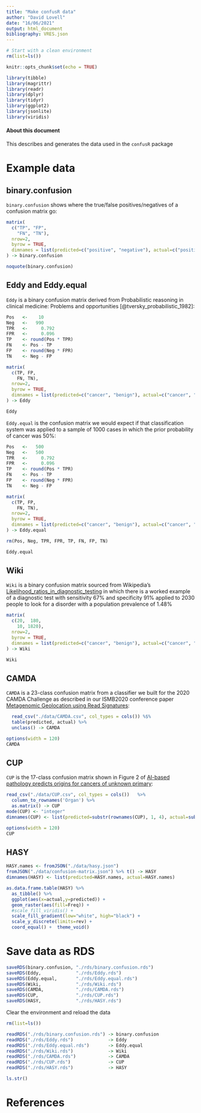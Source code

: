 ```yaml
---
title: "Make confusR data"
author: "David Lovell"
date: "16/06/2021"
output: html_document
bibliography: VRES.json
---
```


```r
# Start with a clean environment
rm(list=ls())

knitr::opts_chunk$set(echo = TRUE)

library(tibble)
library(magrittr)
library(readr)
library(dplyr)
library(tidyr)
library(ggplot2)
library(jsonlite)
library(viridis)
```

#### About this document

This describes and generates the data used in the `confusR` package

# Example data
## binary.confusion
 
`binary.confusion` shows where the true/false positives/negatives of a confusion matrix go:

```r

matrix(
  c("TP", "FP",
    "FN", "TN"),
  nrow=2, 
  byrow = TRUE,
  dimnames = list(predicted=c("positive", "negative"), actual=c("positive", "negative"))
) -> binary.confusion
```

```r
noquote(binary.confusion)
```

## Eddy and Eddy.equal
`Eddy` is a binary confusion matrix derived from Probabilistic reasoning in clinical medicine: Problems and opportunities [@tversky_probabilistic_1982]:

```r
Pos   <-    10     
Neg   <-   990
TPR   <-     0.792
FPR   <-     0.096
TP    <- round(Pos * TPR)
FN    <- Pos - TP
FP    <- round(Neg * FPR)
TN    <- Neg - FP

matrix(
  c(TP, FP,
    FN, TN),
  nrow=2, 
  byrow = TRUE,
  dimnames = list(predicted=c("cancer", "benign"), actual=c("cancer", "benign"))
) -> Eddy
```

```r
Eddy
```

`Eddy.equal` is the confusion matrix we would expect if that classification system was applied to a sample of 1000 cases in which the prior probability of cancer was 50%:

```r
Pos   <-   500     
Neg   <-   500
TPR   <-     0.792
FPR   <-     0.096
TP    <- round(Pos * TPR)
FN    <- Pos - TP
FP    <- round(Neg * FPR)
TN    <- Neg - FP

matrix(
  c(TP, FP,
    FN, TN),
  nrow=2, 
  byrow = TRUE,
  dimnames = list(predicted=c("cancer", "benign"), actual=c("cancer", "benign"))
) -> Eddy.equal

rm(Pos, Neg, TPR, FPR, TP, FN, FP, TN)
```


```r
Eddy.equal
```

## Wiki

`Wiki` is a binary confusion matrix sourced from Wikipedia's [Likelihood_ratios_in_diagnostic_testing]( https://en.wikipedia.org/wiki/Likelihood_ratios_in_diagnostic_testing) in which there is a worked example of a diagnostic test with sensitivity 67% and specificity 91% applied to 2030 people to look for a disorder with a population prevalence of 1.48%

```r
matrix(
  c(20,  180,
    10, 1820),
  nrow=2, 
  byrow = TRUE,
  dimnames = list(predicted=c("cancer", "benign"), actual=c("cancer", "benign"))
) -> Wiki
```

```r
Wiki
```

## CAMDA

`CAMDA` is a 23-class confusion matrix from a classifier we built for the 2020 CAMDA Challenge as described in our ISMB2020 conference paper [Metagenomic Geolocation using Read Signatures](https://www.iscb.org/cms_addon/conferences/ismb2020/tracks/camdacosi):


```r
  read_csv("./data/CAMDA.csv", col_types = cols()) %$% 
  table(predicted, actual) %>%
  unclass() -> CAMDA
```

```r
options(width = 120)
CAMDA
```

## CUP

`CUP` is the 17-class confusion matrix shown in Figure 2 of [AI-based pathology predicts origins for cancers of unknown primary](https://www.nature.com/articles/s41586-021-03512-4):

```r


read_csv("./data/CUP.csv", col_types = cols())   %>%
  column_to_rownames('Organ') %>% 
  as.matrix() -> CUP
mode(CUP) <- "integer"
dimnames(CUP) <- list(predicted=substr(rownames(CUP), 1, 4), actual=substr(colnames(CUP), 1, 4))
```

```r
options(width = 120)
CUP
```

## HASY

```r
HASY.names <- fromJSON("./data/hasy.json")
fromJSON("./data/confusion-matrix.json") %>% t() -> HASY
dimnames(HASY) <- list(predicted=HASY.names, actual=HASY.names)
```

```r
as.data.frame.table(HASY) %>% 
  as_tibble() %>%
  ggplot(aes(x=actual,y=predicted)) +
  geom_raster(aes(fill=Freq)) +
  #scale_fill_viridis() +
  scale_fill_gradient(low="white", high="black") +
  scale_y_discrete(limits=rev) +
  coord_equal() +  theme_void()
```


# Save data as RDS

```r
saveRDS(binary.confusion, "./rds/binary.confusion.rds")
saveRDS(Eddy,             "./rds/Eddy.rds")
saveRDS(Eddy.equal,       "./rds/Eddy.equal.rds")
saveRDS(Wiki,             "./rds/Wiki.rds")
saveRDS(CAMDA,            "./rds/CAMDA.rds")
saveRDS(CUP,              "./rds/CUP.rds")
saveRDS(HASY,             "./rds/HASY.rds")
```

Clear the environment and reload the data
```r
rm(list=ls())

readRDS("./rds/binary.confusion.rds") -> binary.confusion
readRDS("./rds/Eddy.rds")             -> Eddy
readRDS("./rds/Eddy.equal.rds")       -> Eddy.equal
readRDS("./rds/Wiki.rds")             -> Wiki
readRDS("./rds/CAMDA.rds")            -> CAMDA
readRDS("./rds/CUP.rds")              -> CUP
readRDS("./rds/HASY.rds")             -> HASY

ls.str()
```

# References
